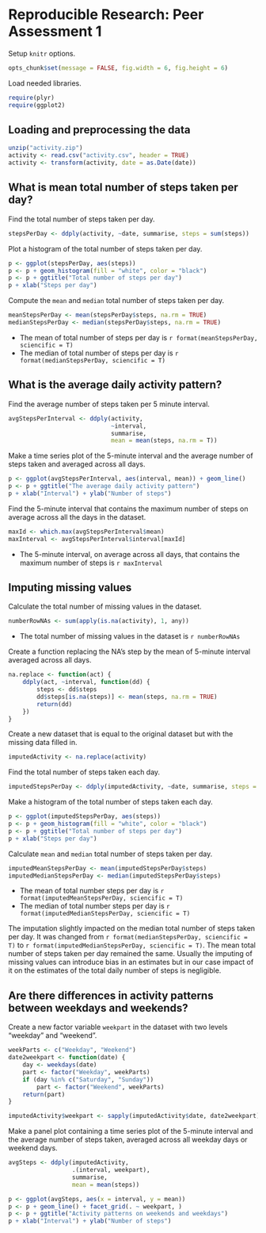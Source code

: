 # Reproducible Research: Peer Assessment 1

Setup `knitr` options.
```r
opts_chunk$set(message = FALSE, fig.width = 6, fig.height = 6)
```

Load needed libraries.
```r
require(plyr)
require(ggplot2)
```

## Loading and preprocessing the data

```r
unzip("activity.zip")
activity <- read.csv("activity.csv", header = TRUE)
activity <- transform(activity, date = as.Date(date))
```

## What is mean total number of steps taken per day?

Find the total number of steps taken per day.
```r
stepsPerDay <- ddply(activity, ~date, summarise, steps = sum(steps))
```

Plot a histogram of the total number of steps taken per day.
```r
p <- ggplot(stepsPerDay, aes(steps))
p <- p + geom_histogram(fill = "white", color = "black")
p <- p + ggtitle("Total number of steps per day")
p + xlab("Steps per day")
```

Compute the `mean` and `median` total number of steps taken per day.
```r
meanStepsPerDay <- mean(stepsPerDay$steps, na.rm = TRUE)
medianStepsPerDay <- median(stepsPerDay$steps, na.rm = TRUE)
```

- The mean of total number of steps per day is `r format(meanStepsPerDay, sciencific = T)`
- The median of total number of steps per day is `r format(medianStepsPerDay, sciencific = T)`

## What is the average daily activity pattern?

Find the average number of steps taken per 5 minute interval.
```r
avgStepsPerInterval <- ddply(activity,
                             ~interval, 
                             summarise,
                             mean = mean(steps, na.rm = T))
```

Make a time series plot of the 5-minute interval and the average number of steps taken  and averaged across all days.
```r
p <- ggplot(avgStepsPerInterval, aes(interval, mean)) + geom_line()
p <- p + ggtitle("The average daily activity pattern")
p + xlab("Interval") + ylab("Number of steps")
```

Find the 5-minute interval that contains the maximum number of steps on average across all the days in the dataset.
```r
maxId <- which.max(avgStepsPerInterval$mean)
maxInterval <- avgStepsPerInterval$interval[maxId]
```

- The 5-minute interval, on average across all days, that contains the maximum number of steps is `r maxInterval`

## Imputing missing values

Calculate the total number of missing values in the dataset.
```r
numberRowNAs <- sum(apply(is.na(activity), 1, any))
```

- The total number of missing values in the dataset is `r numberRowNAs`

Create a function replacing the NA's step by the mean of 5-minute interval averaged across all days.
```r
na.replace <- function(act) {
    ddply(act, ~interval, function(dd) {
        steps <- dd$steps
        dd$steps[is.na(steps)] <- mean(steps, na.rm = TRUE)
        return(dd)
    })
}
```

Create a new dataset that is equal to the original dataset but with the missing data filled in.
```r
imputedActivity <- na.replace(activity)
```

Find the total number of steps taken each day.
```r
imputedStepsPerDay <- ddply(imputedActivity, ~date, summarise, steps = sum(steps))
```

Make a histogram of the total number of steps taken each day.
```r
p <- ggplot(imputedStepsPerDay, aes(steps))
p <- p + geom_histogram(fill = "white", color = "black")
p <- p + ggtitle("Total number of steps per day")
p + xlab("Steps per day")
```

Calculate `mean` and `median` total number of steps taken per day.
```r
imputedMeanStepsPerDay <- mean(imputedStepsPerDay$steps)
imputedMedianStepsPerDay <- median(imputedStepsPerDay$steps)
```

- The mean of total number steps per day is 
`r format(imputedMeanStepsPerDay, sciencific = T)`
- The median of total number steps per day is 
`r format(imputedMedianStepsPerDay, sciencific = T)`

The imputation slightly impacted on the median total number of steps taken per day. It was changed from `r format(medianStepsPerDay, sciencific = T)` to `r format(imputedMedianStepsPerDay, sciencific = T)`. The mean total number of steps taken per day remained the same. Usually the imputing of missing values can introduce bias in an estimates but in our case impact of it on the estimates of the total daily number of steps is negligible.

## Are there differences in activity patterns between weekdays and weekends?

Create a new factor variable `weekpart` in the dataset with two levels “weekday” and “weekend”.
```r
weekParts <- c("Weekday", "Weekend")
date2weekpart <- function(date) {
    day <- weekdays(date)
    part <- factor("Weekday", weekParts)
    if (day %in% c("Saturday", "Sunday"))
        part <- factor("Weekend", weekParts)
    return(part)
}

imputedActivity$weekpart <- sapply(imputedActivity$date, date2weekpart)
```

Make a panel plot containing a time series plot of the 5-minute interval and the average number of steps taken, averaged across all weekday days or weekend days.
```r
avgSteps <- ddply(imputedActivity,
                  .(interval, weekpart),
                  summarise,
                  mean = mean(steps))

p <- ggplot(avgSteps, aes(x = interval, y = mean))
p <- p + geom_line() + facet_grid(. ~ weekpart, )
p <- p + ggtitle("Activity patterns on weekends and weekdays")
p + xlab("Interval") + ylab("Number of steps")
```
